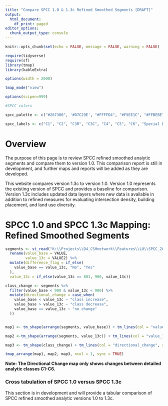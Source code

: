 ```yaml
---
title: "Compare SPCC 1.0 & 1.3c Refined Smoothed Segments [DRAFT]"
output:
  html_document:
    df_print: paged
editor_options:
  chunk_output_type: console
---
```


```r

knitr::opts_chunk$set(echo = FALSE, message = FALSE, warning = FALSE)

require(tidyverse)
require(sf)
library(tmap)
library(kableExtra)

options(width = 2000)

tmap_mode("view")

options(scipen=999)
```

```r
#SPCC colors

spcc_palette <- c("#267300", '#D7C29E', "#FFFFD4", "#F5EE1C", "#FFBEBE", "#E60000", "#730000", "#0084A8")

spcc_labels <- c("C1", "C2", "C3R", "C3C", "C4", "C5", "C6", "Special Districts")

```

# Overview

The purpose of this page is to review SPCC refined smoothed analytic segments and compare them to version 1.0. This comparison report is still in development, and further maps and reports will be added as they are developed.

This website compares version 1.3c to version 1.0. Version 1.0 represents the existing version of SPCC and provides a baseline for comparison. Version 1.3c includes updated data layers where new data is available in addition to refined measures for evaluating intersection density, building placement, and land use diversity.

# SPCC 1.0 and SPCC 1.3c Mapping: Refined Smoothed Segments

```r

segments <- st_read("K:\\Projects\\D4_CSHnetwork\\Features\\LU\\SPCC_20\\spcc_v2_13b\\outputs\\segment_smoothing\\pbc_13b_10_overlay_smoothed_segments_refined_analytic_v2.shp", quiet = TRUE) %>% 
  rename(value_base = VALUE,
         value_13c = VALUE2) %>% 
  mutate(difference_flag = if_else(
    value_base == value_13c, "No", "Yes"
  ),
  value_13c = if_else(value_13c == 801, 900, value_13c))

class_change <- segments %>% 
  filter(value_base < 900 & value_13c < 900) %>% 
  mutate(directional_change = case_when(
    value_base < value_13c ~ "class increase",
    value_base > value_13c ~ "class decrease",
    value_base == value_13c ~ "no change"
  ))


map1 <- tm_shape(arrange(segments, value_base)) + tm_lines(col = "value_base", style = "cat", lwd = 2.5, title.col = "SPCC 1.0 Refined Smoothed", palette = spcc_palette, labels = spcc_labels) + tm_basemap("Esri.WorldImagery")

map2 <-tm_shape(arrange(segments, value_13c)) + tm_lines(col = "value_13c", style = "cat", lwd = 2.5, title.col = "SPCC 1.3c Refined Smoothed", palette = spcc_palette, labels = spcc_labels) + tm_basemap("Esri.WorldImagery")

map3 <- tm_shape(class_change) + tm_lines(col = "directional_change", style = "cat", palette = 'viridis', lwd = 2.5, title.col = "SPCC 1.0 vs. 1.3c - Directional Change", popup.vars = c("value_base", "value_13c")) + tm_basemap("CartoDB.Positron")

tmap_arrange(map1, map2, map3, ncol = 1, sync = TRUE)

```

**Note: The Directional Change map only shows changes between detailed analytic classes C1-C6.**


### Cross tabulation of SPCC 1.0 versus SPCC 1.3c

This section is in development and will provide a tabular comparison of SPCC refined smoothed analytic versions 1.0 to 1.3c.